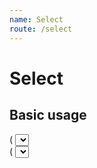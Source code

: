 ```yaml
---
name: Select
route: /select
---
```



# Select

## Basic usage

<Playground>
  <div style={{ width: "50%" }}>
    <Container
      initialState=""
      children={([state, setState]) => (
        <Select
          label="Email"
          value={state}
          required={true}
          onChange={setState}
          options={["somit", "cool", "yeah"]}
        />
      )}
    />
  </div>
  <div style={{ width: "50%" }}>
    <Container
      initialState=""
      children={([state, setState]) => (
        <Select
          label="Email with error"
          value={state}
          error={true}
          onChange={setState}
          options={["somit", "cool", "yeah"]}
        />
      )}
    />
  </div>
</Playground>
